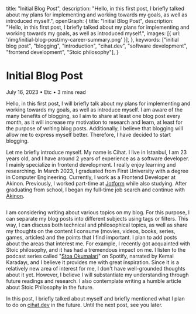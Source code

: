   title: "Initial Blog Post",
  description: "Hello, in this first post, I briefly talked about my plans for implementing and working towards my goals, as well as introduced myself.",
  openGraph: {
    title: "Initial Blog Post",
    description: "Hello, in this first post, I briefly talked about my plans for implementing and working towards my goals, as well as introduced myself.",
    images: [{ url: '/img/initial-blog-post/my-career-summary.png' }],
  },
  keywords: ["initial blog post", "blogging", "introduction", "cihat.dev", "software development", "frontend development", "Stoic philosophy"],
}

<h1 className="text-5xl md:text-6xl font-black mb-6 dark:text-gray-100 leading-tight">Initial Blog Post</h1>

<div className="text-sm text-gray-500 dark:text-gray-500 mb-10 pb-6 border-b border-gray-200 dark:border-gray-700">
  <span className="font-semibold">July 16, 2023</span> • <span className="font-semibold">Etc</span> • <span>3 mins read</span>
</div>

Hello, in this first post, I will briefly talk about my plans for implementing and working towards my goals, as well as introduce myself.
I am aware of the many benefits of blogging, so I aim to share at least one blog post every month, as it will increase my motivation to research and learn, at least for the purpose of writing blog posts. Additionally, I believe that blogging will allow me to express myself better. Therefore, I have decided to start blogging.

Let me briefly introduce myself. My name is Cihat. I live in Istanbul, I am 23 years old, and I have around 2 years of experience as a software developer. I mainly specialize in frontend development. I really enjoy learning and researching. In March 2023, I graduated from Firat University with a degree in Computer Engineering. Currently, I work as a Frontend Developer at Akinon. Previously, I worked part-time at [Jotform](https://jotform.com/) while also studying. After graduating from school, I began my full-time job search and continue with [Akinon](https://akinon.com/).

<Image  alt="" src="/img/initial-blog-post/my-career-summary.png" width={1600} height={800}/>

I am considering writing about various topics on my blog. For this purpose, I can separate my blog posts into different subjects using tags or filters. This way, I can discuss both technical and philosophical topics, as well as share my thoughts on the content I consume (movies, videos, books, series, games, articles) and the points that I find important. I plan to add posts about the areas that interest me. For example, I recently got acquainted with Stoic philosophy, and it has had a tremendous impact on me. I listen to the podcast series called "[Stoa Okumalari](https://open.spotify.com/show/6UtOGSYMuxiPjO5lQAtOhV?si=94b195c86aa247d2)" on Spotify, narrated by Kemal Karadayı, and I believe it provides me with great inspiration. Since it is a relatively new area of interest for me, I don't have well-grounded thoughts about it yet. However, I believe I will substantiate my understanding through future readings and research. I also contemplate writing a humble article about Stoic Philosophy in the future.

In this post, I briefly talked about myself and briefly mentioned what I plan to do on [cihat.dev](https://cihat.dev/) in the future. Until the next post, see you later.
